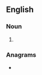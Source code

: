 ==English==

===Noun===
{{head|en|noun form}}

# {{plural of|en|anal pore}}

===Anagrams===
* {{anagrams|en|a=aaelnoprs|pronasale}}